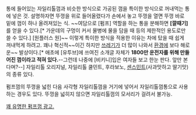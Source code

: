 통에 들어있는 자일리톨껌과 비슷한 방식으로 가공된 껌을 특이한 방식으로 꺼내먹는 통에 넣은 것. 설명하자면 뚜껑을 위로 들어올렸다가 손에서 놓고 뚜껑을 열면 뚜껑 바로 밑에 껌이 하나 올려져있는 식. ~~여담으로 [펌프] 역할을 하는 통을 분해하면 '''[깔때기]'''를 얻을 수 있다.[* 가운데의 구멍이 커서 물병에 물을 담을 때 등의 제한적인 용도로만 쓸 수 있다.] [원플러스 원]~~  이렇게 특이한 방식을 적용한 이유는 차에 탔을 때 쉽게 꺼내먹게 하려고. 꽤나 혁신적~~이긴 하지만 [[쓰레기]]가 더 많이 나와서 [[환경]]에 보다 해로운~~ 발상이다.[* 애초에 [유투브]에 쓰여진 소개글 자체가 '''1800만 운전자를 위해 만들어진 껌이라고 적혀 있다.'''--그런데 나중에 [비키니]입은 여자들 보고 한눈 판다. 앞만 본다며?--] 자일리톨 오리지널, 자일리톨 쿨민트, 후라보노, [[센스민트]](사과맛하고 딸기맛)의 종류 있다.

펌프껌의 뚜껑을 넓힌 다음 사각형 자일리톨껌을 거기에 넣어서 자일리톨껌통으로 사용하는 경우도 있다. 뚜껑을 넓히지 않으면 자일리톨껌의 모서리가 걸려서 불가능.

[http://www.youtube.com/watch?v=5xIcJ2MXkrA 꽤 유명한 펌프껌 광고.]
